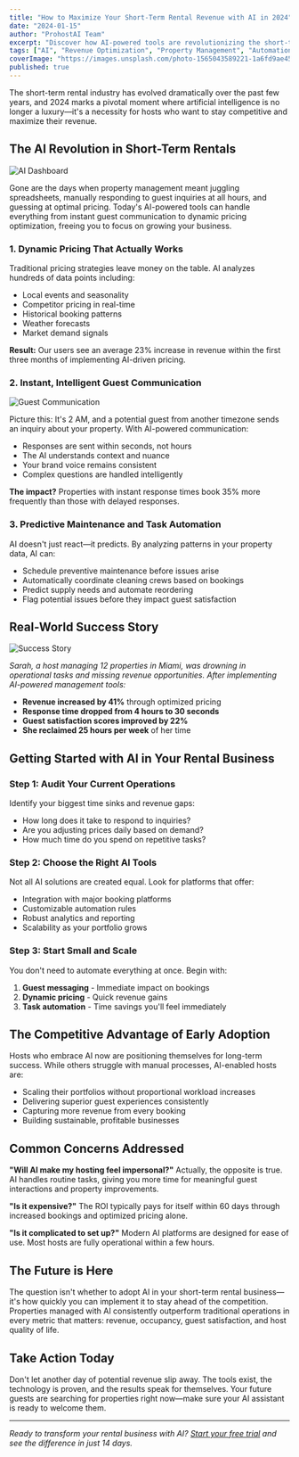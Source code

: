 ```yaml
---
title: "How to Maximize Your Short-Term Rental Revenue with AI in 2024"
date: "2024-01-15"
author: "ProhostAI Team"
excerpt: "Discover how AI-powered tools are revolutionizing the short-term rental industry and learn practical strategies to boost your rental income."
tags: ["AI", "Revenue Optimization", "Property Management", "Automation"]
coverImage: "https://images.unsplash.com/photo-1565043589221-1a6fd9ae45c7?w=1200&h=630&fit=crop"
published: true
---
```


The short-term rental industry has evolved dramatically over the past few years, and 2024 marks a pivotal moment where artificial intelligence is no longer a luxury—it's a necessity for hosts who want to stay competitive and maximize their revenue.

## The AI Revolution in Short-Term Rentals

![AI Dashboard](https://images.unsplash.com/photo-1551288049-bebda4e38f71?w=800&h=400&fit=crop)

Gone are the days when property management meant juggling spreadsheets, manually responding to guest inquiries at all hours, and guessing at optimal pricing. Today's AI-powered tools can handle everything from instant guest communication to dynamic pricing optimization, freeing you to focus on growing your business.

### 1. Dynamic Pricing That Actually Works

Traditional pricing strategies leave money on the table. AI analyzes hundreds of data points including:

- Local events and seasonality
- Competitor pricing in real-time
- Historical booking patterns
- Weather forecasts
- Market demand signals

**Result:** Our users see an average 23% increase in revenue within the first three months of implementing AI-driven pricing.

### 2. Instant, Intelligent Guest Communication

![Guest Communication](https://images.unsplash.com/photo-1577563908411-5077b6dc7624?w=800&h=400&fit=crop)

Picture this: It's 2 AM, and a potential guest from another timezone sends an inquiry about your property. With AI-powered communication:

- Responses are sent within seconds, not hours
- The AI understands context and nuance
- Your brand voice remains consistent
- Complex questions are handled intelligently

**The impact?** Properties with instant response times book 35% more frequently than those with delayed responses.

### 3. Predictive Maintenance and Task Automation

AI doesn't just react—it predicts. By analyzing patterns in your property data, AI can:

- Schedule preventive maintenance before issues arise
- Automatically coordinate cleaning crews based on bookings
- Predict supply needs and automate reordering
- Flag potential issues before they impact guest satisfaction

## Real-World Success Story

![Success Story](https://images.unsplash.com/photo-1560518883-ce09059eeffa?w=800&h=400&fit=crop)

*Sarah, a host managing 12 properties in Miami, was drowning in operational tasks and missing revenue opportunities. After implementing AI-powered management tools:*

- **Revenue increased by 41%** through optimized pricing
- **Response time dropped from 4 hours to 30 seconds**
- **Guest satisfaction scores improved by 22%**
- **She reclaimed 25 hours per week** of her time

## Getting Started with AI in Your Rental Business

### Step 1: Audit Your Current Operations

Identify your biggest time sinks and revenue gaps:
- How long does it take to respond to inquiries?
- Are you adjusting prices daily based on demand?
- How much time do you spend on repetitive tasks?

### Step 2: Choose the Right AI Tools

Not all AI solutions are created equal. Look for platforms that offer:
- Integration with major booking platforms
- Customizable automation rules
- Robust analytics and reporting
- Scalability as your portfolio grows

### Step 3: Start Small and Scale

You don't need to automate everything at once. Begin with:
1. **Guest messaging** - Immediate impact on bookings
2. **Dynamic pricing** - Quick revenue gains
3. **Task automation** - Time savings you'll feel immediately

## The Competitive Advantage of Early Adoption

Hosts who embrace AI now are positioning themselves for long-term success. While others struggle with manual processes, AI-enabled hosts are:

- Scaling their portfolios without proportional workload increases
- Delivering superior guest experiences consistently
- Capturing more revenue from every booking
- Building sustainable, profitable businesses

## Common Concerns Addressed

**"Will AI make my hosting feel impersonal?"**
Actually, the opposite is true. AI handles routine tasks, giving you more time for meaningful guest interactions and property improvements.

**"Is it expensive?"**
The ROI typically pays for itself within 60 days through increased bookings and optimized pricing alone.

**"Is it complicated to set up?"**
Modern AI platforms are designed for ease of use. Most hosts are fully operational within a few hours.

## The Future is Here

The question isn't whether to adopt AI in your short-term rental business—it's how quickly you can implement it to stay ahead of the competition. Properties managed with AI consistently outperform traditional operations in every metric that matters: revenue, occupancy, guest satisfaction, and host quality of life.

## Take Action Today

Don't let another day of potential revenue slip away. The tools exist, the technology is proven, and the results speak for themselves. Your future guests are searching for properties right now—make sure your AI assistant is ready to welcome them.

---

*Ready to transform your rental business with AI? [Start your free trial](https://app.prohost.ai/signup) and see the difference in just 14 days.*